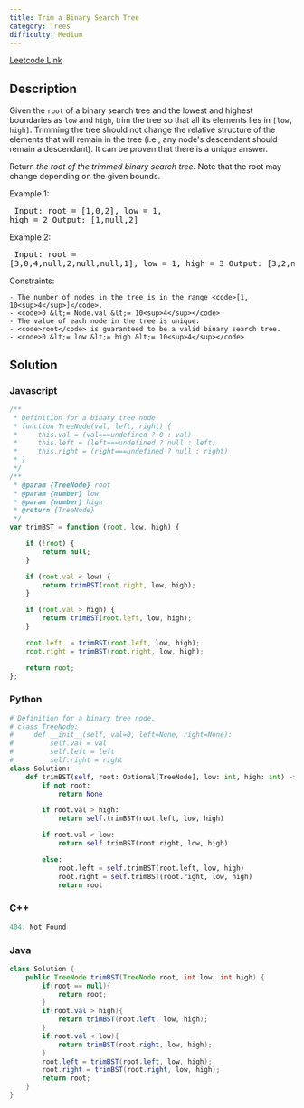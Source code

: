 ```yaml
---
title: Trim a Binary Search Tree
category: Trees
difficulty: Medium
---
```


<Callout>

[Leetcode Link](https://leetcode.com/problems/trim-a-binary-search-tree)

</Callout>

## Description
Given the <code>root</code> of a binary search tree and the lowest and highest boundaries as <code>low</code> and <code>high</code>, trim the tree so that all its elements lies in <code>[low, high]</code>. Trimming the tree should not change the relative structure of the elements that will remain in the tree (i.e., any node&#39;s descendant should remain a descendant). It can be proven that there is a unique answer.

Return *the root of the trimmed binary search tree*. Note that the root may change depending on the given bounds.

 
Example 1:
<Image alt="" src="https://assets.leetcode.com/uploads/2020/09/09/trim1.jpg" width={450} height={126} />
<br /><pre className="overflow-x-auto">
Input: root = [1,0,2], low = 1, high = 2
Output: [1,null,2]
</pre>

Example 2:
<Image alt="" src="https://assets.leetcode.com/uploads/2020/09/09/trim2.jpg" width={450} height={277} />
<br /><pre className="overflow-x-auto">
Input: root = [3,0,4,null,2,null,null,1], low = 1, high = 3
Output: [3,2,null,1]
</pre>

 
Constraints:


	- The number of nodes in the tree is in the range <code>[1, 10<sup>4</sup>]</code>.
	- <code>0 &lt;= Node.val &lt;= 10<sup>4</sup></code>
	- The value of each node in the tree is unique.
	- <code>root</code> is guaranteed to be a valid binary search tree.
	- <code>0 &lt;= low &lt;= high &lt;= 10<sup>4</sup></code>



## Solution

### Javascript
```javascript
/**
 * Definition for a binary tree node.
 * function TreeNode(val, left, right) {
 *     this.val = (val===undefined ? 0 : val)
 *     this.left = (left===undefined ? null : left)
 *     this.right = (right===undefined ? null : right)
 * }
 */
/**
 * @param {TreeNode} root
 * @param {number} low
 * @param {number} high
 * @return {TreeNode}
 */
var trimBST = function (root, low, high) {

	if (!root) {
		return null;
	}

	if (root.val < low) {
		return trimBST(root.right, low, high);
	}

	if (root.val > high) {
		return trimBST(root.left, low, high);
	}

	root.left  = trimBST(root.left, low, high);
	root.right = trimBST(root.right, low, high);

	return root;
};
```
### Python
```python
# Definition for a binary tree node.
# class TreeNode:
#     def __init__(self, val=0, left=None, right=None):
#         self.val = val
#         self.left = left
#         self.right = right
class Solution:
    def trimBST(self, root: Optional[TreeNode], low: int, high: int) -> Optional[TreeNode]:
        if not root:
            return None

        if root.val > high:
            return self.trimBST(root.left, low, high)

        if root.val < low:
            return self.trimBST(root.right, low, high)

        else:
            root.left = self.trimBST(root.left, low, high)
            root.right = self.trimBST(root.right, low, high)
            return root
```
### C++
```cpp
404: Not Found
```
### Java
```java
class Solution {
    public TreeNode trimBST(TreeNode root, int low, int high) {
        if(root == null){
            return root;
        }
        if(root.val > high){
            return trimBST(root.left, low, high);
        }
        if(root.val < low){
            return trimBST(root.right, low, high);
        }
        root.left = trimBST(root.left, low, high);
        root.right = trimBST(root.right, low, high);
        return root;
    }
}
```


